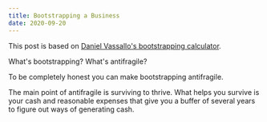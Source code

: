 ```yaml
---
title: Bootstrapping a Business
date: 2020-09-20
---
```


This post is based on [Daniel Vassallo's bootstrapping calculator](https://github.com/dvassallo/bootstrapping-calculator).

What's bootstrapping? What's antifragile?

To be completely honest you can make bootstrapping antifragile.

The main point of antifragile is surviving to thrive. What helps you survive is your cash and reasonable expenses that give you a buffer of several years to figure out ways of generating cash.

<Bootstrapping />
